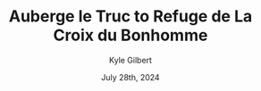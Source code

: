 ---
author: Kyle Gilbert
date: July 28th, 2024
id: DBPE3fFisL
parent: bQZ6JTM4hJ
route: tour-du-mont-blanc-2024/16648508499
gain: 4455
loss: 2015
miles: 11.46
time: 6,51
tags: thru-hike
title: Auberge le Truc to Refuge de La Croix du Bonhomme
readOnly: true
---